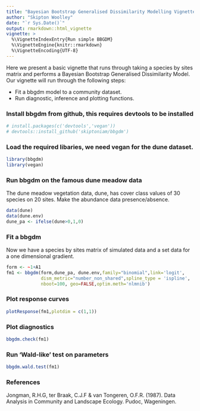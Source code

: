 ```yaml
---
title: "Bayesian Bootstrap Generalised Dissimilarity Modelling Vignette"
author: "Skipton Woolley"
date: "`r Sys.Date()`"
output: rmarkdown::html_vignette
vignette: >
  %\VignetteIndexEntry{Run simple BBGDM}
  %\VignetteEngine{knitr::rmarkdown}
  %\VignetteEncoding{UTF-8}
---
```


Here we present a basic vignette that runs through taking a species by sites matrix and performs a Bayesian Bootstrap Generalised Dissimilarity Model. Our vignette will run through the following steps:

- Fit a bbgdm model to a community dataset.
- Run diagnostic, inference and plotting functions.

### Install bbgdm from github, this requires devtools to be installed

```r
# install.packages(c('devtools','vegan'))
# devtools::install_github('skiptoniam/bbgdm')
```

### Load the required libaries, we need vegan for the dune dataset.
```r
library(bbgdm)
library(vegan)
```

### Run bbgdm on the famous dune meadow data
The dune meadow vegetation data, dune, has cover class values of 30 species on 20 sites.
Make the abundance data presence/absence.
```r
data(dune)
data(dune.env)
dune_pa <- ifelse(dune>0,1,0)
```

### Fit a bbgdm
Now we have a species by sites matrix of simulated data and a set data for a one dimensional gradient.
```r
form <- ~1+A1
fm1 <- bbgdm(form,dune_pa, dune.env,family="binomial",link='logit',
             dism_metric="number_non_shared",spline_type = 'ispline',
             nboot=100, geo=FALSE,optim.meth='nlmnib')
```

### Plot response curves
```r
plotResponse(fm1,plotdim = c(1,1))
```
### Plot diagnostics
```r
bbgdm.check(fm1)
```
### Run 'Wald-like' test on parameters
```r
bbgdm.wald.test(fm1)
```

### References
Jongman, R.H.G, ter Braak, C.J.F & van Tongeren, O.F.R. (1987). Data Analysis in Community and Landscape Ecology. Pudoc, Wageningen.
